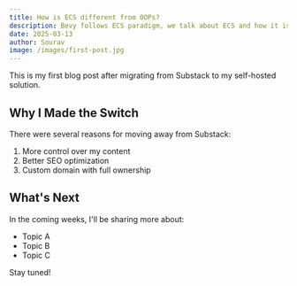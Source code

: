 ```yaml
---
title: How is ECS different from OOPs?
description: Bevy follows ECS paradigm, we talk about ECS and how it is different from object oriented programming with few examples
date: 2025-03-13
author: Sourav
image: /images/first-post.jpg
---
```


This is my first blog post after migrating from Substack to my self-hosted solution.

## Why I Made the Switch

There were several reasons for moving away from Substack:

1. More control over my content
2. Better SEO optimization
3. Custom domain with full ownership

## What's Next

In the coming weeks, I'll be sharing more about:

- Topic A
- Topic B
- Topic C

Stay tuned!
